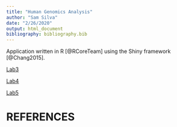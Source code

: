 ```yaml
---
title: "Human Genomics Analysis"
author: "Sam Silva"
date: "2/26/2020"
output: html_document
bibliography: bibliography.bib
---
```


Application written in R [@RCoreTeam] using the Shiny framework [@Chang2015].

[Lab3](Lab3_SamSilva.html)

[Lab4](Lab-4_Sam-Silva.html)

[Lab5](Lab-5.html)


# REFERENCES



